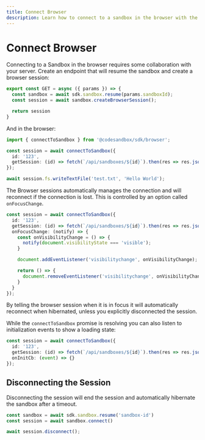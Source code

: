 ```yaml
---
title: Connect Browser
description: Learn how to connect to a sandbox in the browser with the CodeSandbox SDK.
---
```



# Connect Browser

Connecting to a Sandbox in the browser requires some collaboration with your server. Create an endpoint that will resume the sandbox and create a browser session:

```ts
export const GET = async ({ params }) => {
  const sandbox = await sdk.sandbox.resume(params.sandboxId);
  const session = await sandbox.createBrowserSession();

  return session
}
```

And in the browser:

```ts
import { connectToSandbox } from '@codesandbox/sdk/browser';

const session = await connectToSandbox({
  id: '123',
  getSession: (id) => fetch(`/api/sandboxes/${id}`).then(res => res.json())
});

await session.fs.writeTextFile('test.txt', 'Hello World');
```

The Browser sessions automatically manages the connection and will reconnect if the connection is lost. This is controlled by an option called `onFocusChange`.

```ts
const session = await connectToSandbox({
  id: '123',
  getSession: (id) => fetch(`/api/sandboxes/${id}`).then(res => res.json()),
  onFocusChange: (notify) => {
    const onVisibilityChange = () => {
      notify(document.visibilityState === 'visible');
    }

    document.addEventListener('visibilitychange', onVisibilityChange);

    return () => {
      document.removeEventListener('visibilitychange', onVisibilityChange);
    }
  }
});
```

By telling the browser session when it is in focus it will automatically reconnect when hibernated, unless you explicitly disconnected the session.

While the `connectToSandbox` promise is resolving you can also listen to initialization events to show a loading state:

```ts
const session = await connectToSandbox({
  id: '123',
  getSession: (id) => fetch(`/api/sandboxes/${id}`).then(res => res.json()),
  onInitCb: (event) => {}
});
```

## Disconnecting the Session

Disconnecting the session will end the session and automatically hibernate the sandbox after a timeout.

```ts
const sandbox = await sdk.sandbox.resume('sandbox-id')
const session = await sandbox.connect()

await session.disconnect();
```
